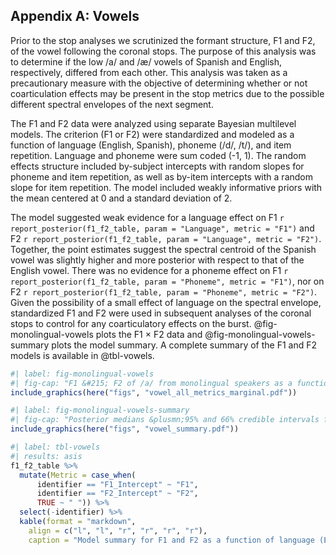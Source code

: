 
## Appendix A: Vowels

Prior to the stop analyses we scrutinized the formant structure, F1 and F2, of  the vowel following the coronal stops.
The purpose of this analysis was to determine if the low /a/ and /&aelig;/ vowels of Spanish and English, respectively, differed from each other.
This analysis was taken as a precautionary measure with the objective of determining whether or not coarticulation effects may be present in the stop metrics due to the possible different spectral envelopes of the next segment.

The F1 and F2 data were analyzed using separate Bayesian multilevel models.
The criterion (F1 or F2) were standardized and modeled as a function of language (English, Spanish), phoneme (/d/, /t/), and item repetition.
Language and phoneme were sum coded (-1, 1). 
The random effects structure included by-subject intercepts with random slopes for phoneme and item repetition, as well as by-item intercepts with a random slope for item repetition. 
The model included weakly informative priors with the mean centered at 0 and a standard deviation of 2.

The model suggested weak evidence for a language effect on F1 `r report_posterior(f1_f2_table, param = "Language", metric = "F1")` and F2
`r report_posterior(f1_f2_table, param = "Language", metric = "F2")`. 
Together, the point estimates suggest the spectral centroid of the Spanish vowel was slightly higher and more posterior with respect to that of the English vowel.
There was no evidence for a phoneme effect on F1 `r report_posterior(f1_f2_table, param = "Phoneme", metric = "F1")`, nor on F2 `r report_posterior(f1_f2_table, param = "Phoneme", metric = "F2")`.
Given the possibility of a small effect of language on the spectral envelope,  standardized F1 and F2 were used in subsequent analyses of the coronal stops to control for any coarticulatory effects on the burst.
@fig-monolingual-vowels plots the F1 &#215; F2 data and @fig-monolingual-vowels-summary plots the model summary. 
A complete summary of the F1 and F2 models is available in @tbl-vowels.

```r
#| label: fig-monolingual-vowels
#| fig-cap: "F1 &#215; F2 of /a/ from monolingual speakers as a function of language (English, Spanish). Transparent points represent raw data. Solid points indicate posterior means &plusmn;95% and 80% credible intervals."
include_graphics(here("figs", "vowel_all_metrics_marginal.pdf"))
```

```r
#| label: fig-monolingual-vowels-summary
#| fig-cap: "Posterior medians &plusmn;95% and 66% credible intervals for F1 and F2 from monolingual speaker data."
include_graphics(here("figs", "vowel_summary.pdf"))
```



```r
#| label: tbl-vowels
#| results: asis
f1_f2_table %>% 
  mutate(Metric = case_when(
      identifier == "F1_Intercept" ~ "F1", 
      identifier == "F2_Intercept" ~ "F2", 
      TRUE ~ " ")) %>% 
  select(-identifier) %>% 
  kable(format = "markdown", 
    align = c("l", "l", "r", "r", "r", "r"), 
    caption = "Model summary for F1 and F2 as a function of language (English, Spanish), phoneme (/d/, /t/), and item repetition for monolingual data. The percentage of the HDI contained within the ROPE is based on an effect size of &plusmn;0.1. {#tbl-vowels}")
```
